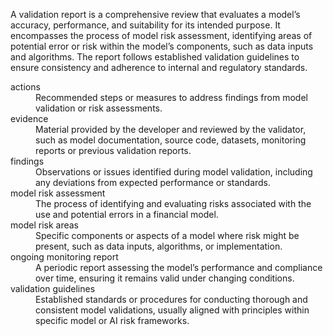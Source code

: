 A validation report is a comprehensive review that evaluates a model’s accuracy, performance, and suitability for its intended purpose. It encompasses the process of model risk assessment, identifying areas of potential error or risk within the model’s components, such as data inputs and algorithms. The report follows established validation guidelines to ensure consistency and adherence to internal and regulatory standards.

actions
: Recommended steps or measures to address findings from model validation or risk assessments.

evidence 
: Material provided by the developer and reviewed by the validator, such as model documentation, source code, datasets, monitoring reports or previous validation reports.

findings
: Observations or issues identified during model validation, including any deviations from expected performance or standards.

model risk assessment
: The process of identifying and evaluating risks associated with the use and potential errors in a financial model.

model risk areas
: Specific components or aspects of a model where risk might be present, such as data inputs, algorithms, or implementation.

ongoing monitoring report
: A periodic report assessing the model’s performance and compliance over time, ensuring it remains valid under changing conditions.

validation guidelines
: Established standards or procedures for conducting thorough and consistent model validations, usually aligned with principles within specific model or AI risk frameworks.
